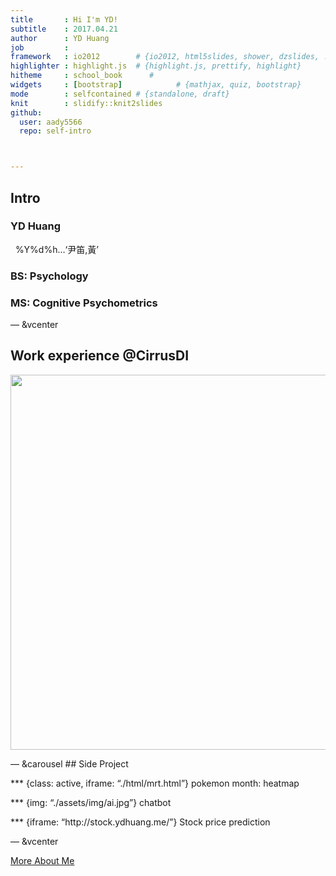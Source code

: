 ```yaml
---
title       : Hi I'm YD!
subtitle    : 2017.04.21
author      : YD Huang
job         : 
framework   : io2012        # {io2012, html5slides, shower, dzslides, ...}
highlighter : highlight.js  # {highlight.js, prettify, highlight}
hitheme     : school_book      # 
widgets     : [bootstrap]            # {mathjax, quiz, bootstrap}
mode        : selfcontained # {standalone, draft}
knit        : slidify::knit2slides
github: 
  user: aady5566
  repo: self-intro



---
```


## Intro

### YD Huang
 
&nbsp;&nbsp;%Y%d%h...'尹笛,黃'

### BS: Psychology

### MS: Cognitive Psychometrics

--- &vcenter

## Work experience @CirrusDI

<img src="https://raw.githubusercontent.com/aady5566/self-intro/master/assets/img/experience.png" height=600  width=600>

--- &carousel
## Side Project

*** {class: active, iframe: "./html/mrt.html"}
pokemon month: heatmap

*** {img: "./assets/img/ai.jpg"}
chatbot

*** {iframe: "http://stock.ydhuang.me/"}
Stock price prediction

<!-- *** {iframe: "https://ydhuang.shinyapps.io/importApp/"} -->
<!-- Shiny -->

--- &vcenter

[More About Me](http://blog.ydhuang.me/timeline)







